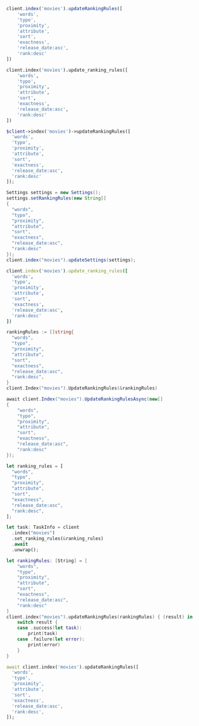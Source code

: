 <CodeGroup>

```javascript JS
client.index('movies').updateRankingRules([
    'words',
    'typo',
    'proximity',
    'attribute',
    'sort',
    'exactness',
    'release_date:asc',
    'rank:desc'
])
```

```python Python
client.index('movies').update_ranking_rules([
    'words',
    'typo',
    'proximity',
    'attribute',
    'sort',
    'exactness',
    'release_date:asc',
    'rank:desc'
])
```

```php PHP
$client->index('movies')->updateRankingRules([
  'words',
  'typo',
  'proximity',
  'attribute',
  'sort',
  'exactness',
  'release_date:asc',
  'rank:desc'
]);
```

```java Java
Settings settings = new Settings();
settings.setRankingRules(new String[]
{
  "words",
  "typo",
  "proximity",
  "attribute",
  "sort",
  "exactness",
  "release_date:asc",
  "rank:desc"
});
client.index("movies").updateSettings(settings);
```

```ruby Ruby
client.index('movies').update_ranking_rules([
  'words',
  'typo',
  'proximity',
  'attribute',
  'sort',
  'exactness',
  'release_date:asc',
  'rank:desc'
])
```

```go Go
rankingRules := []string{
  "words",
  "typo",
  "proximity",
  "attribute",
  "sort",
  "exactness",
  "release_date:asc",
  "rank:desc",
}
client.Index("movies").UpdateRankingRules(&rankingRules)
```

```csharp C#
await client.Index("movies").UpdateRankingRulesAsync(new[]
{
    "words",
    "typo",
    "proximity",
    "attribute",
    "sort",
    "exactness",
    "release_date:asc",
    "rank:desc"
});
```

```rust Rust
let ranking_rules = [
  "words",
  "typo",
  "proximity",
  "attribute",
  "sort",
  "exactness",
  "release_date:asc",
  "rank:desc",
];

let task: TaskInfo = client
  .index("movies")
  .set_ranking_rules(&ranking_rules)
  .await
  .unwrap();
```

```swift Swift
let rankingRules: [String] = [
    "words",
    "typo",
    "proximity",
    "attribute",
    "sort",
    "exactness",
    "release_date:asc",
    "rank:desc"
]
client.index("movies").updateRankingRules(rankingRules) { (result) in
    switch result {
    case .success(let task):
        print(task)
    case .failure(let error):
        print(error)
    }
}
```

```dart Dart
await client.index('movies').updateRankingRules([
  'words',
  'typo',
  'proximity',
  'attribute',
  'sort',
  'exactness',
  'release_date:asc',
  'rank:desc',
]);
```
</CodeGroup>